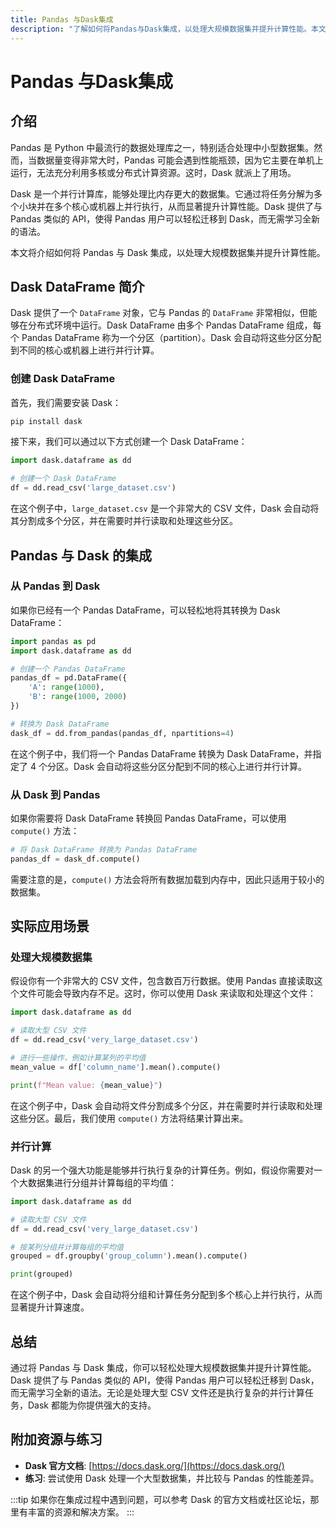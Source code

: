 ```yaml
---
title: Pandas 与Dask集成
description: "了解如何将Pandas与Dask集成，以处理大规模数据集并提升计算性能。本文适合初学者，包含代码示例和实际应用场景。"
---
```


# Pandas 与Dask集成

## 介绍

Pandas 是 Python 中最流行的数据处理库之一，特别适合处理中小型数据集。然而，当数据量变得非常大时，Pandas 可能会遇到性能瓶颈，因为它主要在单机上运行，无法充分利用多核或分布式计算资源。这时，Dask 就派上了用场。

Dask 是一个并行计算库，能够处理比内存更大的数据集。它通过将任务分解为多个小块并在多个核心或机器上并行执行，从而显著提升计算性能。Dask 提供了与 Pandas 类似的 API，使得 Pandas 用户可以轻松迁移到 Dask，而无需学习全新的语法。

本文将介绍如何将 Pandas 与 Dask 集成，以处理大规模数据集并提升计算性能。

## Dask DataFrame 简介

Dask 提供了一个 `DataFrame` 对象，它与 Pandas 的 `DataFrame` 非常相似，但能够在分布式环境中运行。Dask DataFrame 由多个 Pandas DataFrame 组成，每个 Pandas DataFrame 称为一个分区（partition）。Dask 会自动将这些分区分配到不同的核心或机器上进行并行计算。

### 创建 Dask DataFrame

首先，我们需要安装 Dask：

```bash
pip install dask
```

接下来，我们可以通过以下方式创建一个 Dask DataFrame：

```python
import dask.dataframe as dd

# 创建一个 Dask DataFrame
df = dd.read_csv('large_dataset.csv')
```

在这个例子中，`large_dataset.csv` 是一个非常大的 CSV 文件，Dask 会自动将其分割成多个分区，并在需要时并行读取和处理这些分区。

## Pandas 与 Dask 的集成

### 从 Pandas 到 Dask

如果你已经有一个 Pandas DataFrame，可以轻松地将其转换为 Dask DataFrame：

```python
import pandas as pd
import dask.dataframe as dd

# 创建一个 Pandas DataFrame
pandas_df = pd.DataFrame({
    'A': range(1000),
    'B': range(1000, 2000)
})

# 转换为 Dask DataFrame
dask_df = dd.from_pandas(pandas_df, npartitions=4)
```

在这个例子中，我们将一个 Pandas DataFrame 转换为 Dask DataFrame，并指定了 4 个分区。Dask 会自动将这些分区分配到不同的核心上进行并行计算。

### 从 Dask 到 Pandas

如果你需要将 Dask DataFrame 转换回 Pandas DataFrame，可以使用 `compute()` 方法：

```python
# 将 Dask DataFrame 转换为 Pandas DataFrame
pandas_df = dask_df.compute()
```

需要注意的是，`compute()` 方法会将所有数据加载到内存中，因此只适用于较小的数据集。

## 实际应用场景

### 处理大规模数据集

假设你有一个非常大的 CSV 文件，包含数百万行数据。使用 Pandas 直接读取这个文件可能会导致内存不足。这时，你可以使用 Dask 来读取和处理这个文件：

```python
import dask.dataframe as dd

# 读取大型 CSV 文件
df = dd.read_csv('very_large_dataset.csv')

# 进行一些操作，例如计算某列的平均值
mean_value = df['column_name'].mean().compute()

print(f"Mean value: {mean_value}")
```

在这个例子中，Dask 会自动将文件分割成多个分区，并在需要时并行读取和处理这些分区。最后，我们使用 `compute()` 方法将结果计算出来。

### 并行计算

Dask 的另一个强大功能是能够并行执行复杂的计算任务。例如，假设你需要对一个大数据集进行分组并计算每组的平均值：

```python
import dask.dataframe as dd

# 读取大型 CSV 文件
df = dd.read_csv('very_large_dataset.csv')

# 按某列分组并计算每组的平均值
grouped = df.groupby('group_column').mean().compute()

print(grouped)
```

在这个例子中，Dask 会自动将分组和计算任务分配到多个核心上并行执行，从而显著提升计算速度。

## 总结

通过将 Pandas 与 Dask 集成，你可以轻松处理大规模数据集并提升计算性能。Dask 提供了与 Pandas 类似的 API，使得 Pandas 用户可以轻松迁移到 Dask，而无需学习全新的语法。无论是处理大型 CSV 文件还是执行复杂的并行计算任务，Dask 都能为你提供强大的支持。

## 附加资源与练习

- **Dask 官方文档**: [https://docs.dask.org/](https://docs.dask.org/)
- **练习**: 尝试使用 Dask 处理一个大型数据集，并比较与 Pandas 的性能差异。

:::tip
如果你在集成过程中遇到问题，可以参考 Dask 的官方文档或社区论坛，那里有丰富的资源和解决方案。
:::